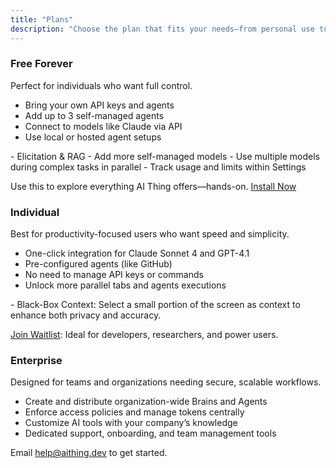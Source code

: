 ```yaml
---
title: "Plans"
description: "Choose the plan that fits your needs—from personal use to enterprise-grade AI workflows"
---
```


<Card title="Get Started" href="quickstart" icon="rocket" horizontal arrow="true"></Card>

### Free Forever

Perfect for individuals who want full control.

- Bring your own API keys and agents
- Add up to 3 self-managed agents
- Connect to models like Claude via API
- Use local or hosted agent setups

<Card title="Coming Soon" icon="stars">
  - Elicitation & RAG  
  - Add more self-managed models
  - Use multiple models during complex tasks in parallel 
  - Track usage and limits within Settings
</Card>

<Tip>Use this to explore everything AI Thing offers—hands-on. [Install Now](quickstart)</Tip>

### Individual

Best for productivity-focused users who want speed and simplicity.

- One-click integration for Claude Sonnet 4 and GPT-4.1
- Pre-configured agents (like GitHub)  
- No need to manage API keys or commands  
- Unlock more parallel tabs and agents executions 

<Card title="Coming Soon" icon="stars">
  - Black-Box Context: Select a small portion of the screen as context to enhance both privacy and accuracy.
</Card>

<Note>[Join Waitlist](https://get.aithing.dev/join): Ideal for developers, researchers, and power users.</Note>

### Enterprise 

Designed for teams and organizations needing secure, scalable workflows.

- Create and distribute organization-wide Brains and Agents
- Enforce access policies and manage tokens centrally
- Customize AI tools with your company’s knowledge
- Dedicated support, onboarding, and team management tools

<Info>Email help@aithing.dev to get started.</Info>

<Card title="Get Started" href="quickstart" icon="rocket" horizontal arrow="true"></Card>
